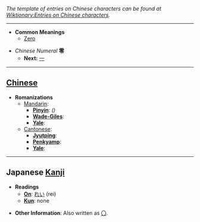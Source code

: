 ''The template of entries on Chinese characters can be found at [[Wiktionary:Entries on Chinese characters]].''

----

* '''Common Meanings'''
**[[Zero]]

*''Chinese Numeral'' '''零'''
**'''Next:''' [[一]]

----

== [[Chinese]] ==

*'''Romanizations'''
** [[Mandarin]]:
*** '''[[Pinyin]]''': '' ()''
*** '''[[Wade-Giles]]''': 
*** '''[[Yale]]''': 
** [[Cantonese]]:
*** '''[[Jyutping]]''':  
*** '''[[Penkyamp]]''':  
*** '''[[Yale]]''': 

----

== Japanese [[Kanji]] ==

*'''Readings'''
**'''[[On]]''': [[れい]] (rei)
**'''[[Kun]]''': none

*'''Other Information''': Also written as [[〇]].